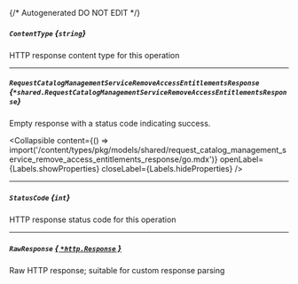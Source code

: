 {/* Autogenerated DO NOT EDIT  */}

##### `ContentType` *{`string`}*
HTTP response content type for this operation

---
##### `RequestCatalogManagementServiceRemoveAccessEntitlementsResponse` *{`*shared.RequestCatalogManagementServiceRemoveAccessEntitlementsResponse`}*
Empty response with a status code indicating success.

<Collapsible content={() => import('/content/types/pkg/models/shared/request_catalog_management_service_remove_access_entitlements_response/go.mdx')} openLabel={Labels.showProperties} closeLabel={Labels.hideProperties} />


---
##### `StatusCode` *{`int`}*
HTTP response status code for this operation

---
##### `RawResponse` [*{ `*http.Response` }*](https://pkg.go.dev/net/http#Response)
Raw HTTP response; suitable for custom response parsing


